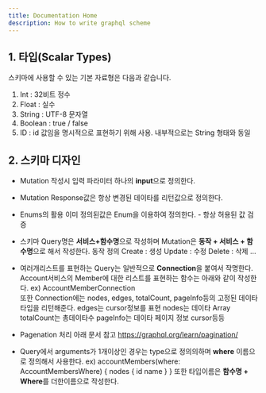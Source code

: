 ```yaml
---
title: Documentation Home
description: How to write graphql scheme
---
```


## 1. 타입(Scalar Types)

스키마에 사용할 수 있는 기본 자료형은 다음과 같습니다.


1. Int : 32비트 정수
2. Float : 실수
3. String : UTF-8 문자열
4. Boolean : true / false
5. ID : id 값임을 명시적으로 표현하기 위해 사용. 내부적으로는 String 형태와 동일

## 2. 스키마 디자인 
* Mutation 작성시 입력 파라미터 하나의 **input**으로 정의한다.  
* Mutation Response값은 항상 변경된 데이타를 리턴값으로 정의한다. 
* Enums의 활용 이미 정의된값은 Enum을 이용하여 정의한다. -  항상 허용된 값 검증
* 스키마 Query명은 **서비스+함수명**으로 작성하며 Mutation은 **동작 + 서비스 + 함수명**으로 해서 작성한다. 
동작 정의 
Create : 생성
Update : 수정 
Delete : 삭제
... 

* 여러개리스트를 표현하는 Query는 일반적으로 **Connection**을 붙여서 작명한다. 
Account서비스의 Member에 대한 리스트를 표현하는 함수는 아래와 같이 작성한다. 
ex) AccountMemberConnection  
또한 Connection에는 nodes, edges, totalCount, pageInfo등의 고정된 데이타 타입을 리턴해준다. 
edges는 cursor정보를 표현 
nodes는 데이타 Array
totalCount는 총데이타수 
pageInfo는 데이타 페이지 정보 cursor등등
* Pagenation 처리 아래 문서 참고
https://graphql.org/learn/pagination/
* Query에서 arguments가 1개이상인 경우는 type으로 정의의하며 **where** 이름으로 정의해서 사용한다. 
ex) 
accountMembers(where: AccountMembersWhere) {
    nodes {
        id
        name
    }
}
또한 타입이름은 **함수명 + Where**를 더한이름으로 작성한다. 


